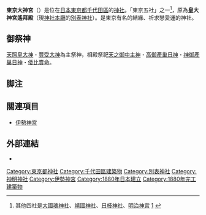 {{日本神社
| name = 東京大神宮
| img = File:Tokyo Daijingu.jpg
| img_capt = 鳥居
| image_width = 250px
| nihongo = 東京大神宮
| hiragana = とうきょうだいじんぐう
| romaji = Tokyo Daijingū
| location = [[東京都|東京都]][[千代田區|千代田區]]富士見二丁目4番1号
| god = [[天照皇大神|天照皇大神]]<br/>[[豐受大神|豐受大神]]
| type = [[別表神社|別表神社]]
| struct = 
| title = 
| open_year = 明治13年（1880年）
| cere_date = 4月17日
|}}

'''東京大神宮'''（{{lang|ja|とうきょうだいじんぐう}}）是位在[[日本|日本]][[東京都|東京都]][[千代田區|千代田區]]的[[神社|神社]]。「東京五社」之一<ref>其他四社是[[大國魂神社|大國魂神社]]、[[靖國神社|靖國神社]]、[[日枝神社_(千代田区)|日枝神社]]、[[明治神宮|明治神宮]] [http://www.kankou.kotomeguri.com/tokyo/seven/gosya.html] {{Wayback|url=http://www.kankou.kotomeguri.com/tokyo/seven/gosya.html |date=20200518162614 }}</ref>，原為'''皇大神宮遙拜殿'''（現[[神社本廳|神社本廳]]的[[別表神社|別表神社]]）。是東京有名的結緣、祈求戀愛運的神社。

== 御祭神 ==
[[天照大神|天照皇大神]]・[[豐受大神|豐受大神]]為主祭神，相殿祭祀[[天之御中主神|天之御中主神]]・[[高御產巢日神|高御產巢日神]]・[[神御產巢日神|神御產巢日神]]・[[倭姬命|倭比賣命]]。

== 脚注 ==
<references/> 

== 關連項目 ==
* [[伊勢神宮|伊勢神宮]]

== 外部連結 ==
{{Commonscat|Tokyo-daijingu}}
* {{Official website}}{{ja}}

{{东京五社}}

{{DEFAULTSORT:Tokyo Daijingu}}
[[Category:東京都神社|Category:東京都神社]]
[[Category:千代田區建築物|Category:千代田區建築物]]
[[Category:別表神社|Category:別表神社]]
[[Category:神明神社|Category:神明神社]]
[[Category:伊勢神宮|Category:伊勢神宮]]
[[Category:1880年日本建立|Category:1880年日本建立]]
[[Category:1880年完工建築物|Category:1880年完工建築物]]